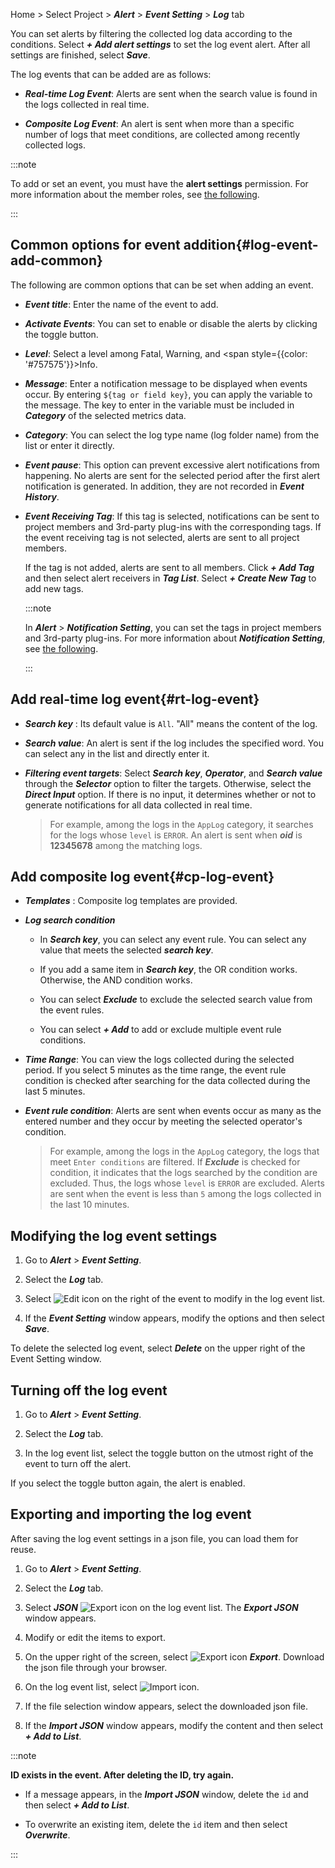 Home > Select Project > **_Alert_** > **_Event Setting_** > **_Log_** tab

You can set alerts by filtering the collected log data according to the conditions. Select **_+ Add alert settings_** to set the log event alert. After all settings are finished, select **_Save_**.

<Xclude product='postgresql,mysql'>

<ImgLang img='log-alert-config.png' desc='Log notification setting' />

</Xclude>

<InDoc product='postgresql,mysql'>

<ImgLang img='db-log-alert-config.png' desc='Log notification setting' />

</InDoc>

The log events that can be added are as follows:

-   **_Real-time Log Event_**: Alerts are sent when the search value is found in the logs collected in real time.

-   **_Composite Log Event_**: An alert is sent when more than a specific number of logs that meet conditions, are collected among recently collected logs.

:::note

To add or set an event, you must have the **alert settings** permission. For more information about the member roles, see [the following](../project/project-structure#project-auth).

:::

## Common options for event addition{#log-event-add-common}

The following are common options that can be set when adding an event.

-   **_Event title_**: Enter the name of the event to add.

-   **_Activate Events_**: You can set to enable or disable the alerts by clicking the toggle button.

-   **_Level_**: Select a level among <span class='vslow'>Fatal</span>, <span class='slow'>Warning</span>, and <span style={{color: '#757575'}}>Info</span>.

-   **_Message_**: Enter a notification message to be displayed when events occur. By entering `${tag or field key}`, you can apply the variable to the message. The key to enter in the variable must be included in **_Category_** of the selected metrics data.

-   **_Category_**: You can select the log type name (log folder name) from the list or enter it directly.

-   **_Event pause_**: This option can prevent excessive alert notifications from happening. No alerts are sent for the selected period after the first alert notification is generated. In addition, they are not recorded in **_Event History_**.

-   **_Event Receiving Tag_**: If this tag is selected, notifications can be sent to project members and 3rd-party plug-ins with the corresponding tags. If the event receiving tag is not selected, alerts are sent to all project members.  

    If the tag is not added, alerts are sent to all members. Click **_+ Add Tag_** and then select alert receivers in **_Tag List_**. Select **_+ Create New Tag_** to add new tags.

    :::note

    In **_Alert_** > **_Notification Setting_**, you can set the tags in project members and 3rd-party plug-ins. For more information about **_Notification Setting_**, see [the following](set-receive-event).

    :::

## Add real-time log event{#rt-log-event}

<ImgLang img='log-alert-rt.png' desc='실시간 로그 이벤트 추가 sc' />

-   **_Search key_** : Its default value is `All`. "All" means the content of the log.

-   **_Search value_**: An alert is sent if the log includes the specified word. You can select any in the list and directly enter it.

-   **_Filtering event targets_**: Select **_Search key_**, **_Operator_**, and **_Search value_** through the **_Selector_** option to filter the targets. Otherwise, select the **_Direct Input_** option. If there is no input, it determines whether or not to generate notifications for all data collected in real time.

    > For example, among the logs in the `AppLog` category, it searches for the logs whose `level` is `ERROR`. An alert is sent when **_oid_** is **12345678** among the matching logs.

## Add composite log event{#cp-log-event}

<ImgLang img='log-alert-cp.png' desc='복합 로그 이벤트 추가 sc' />

-   **_Templates_** : Composite log templates are provided. 

-   **_Log search condition_**

    -   In **_Search key_**, you can select any event rule. You can select any value that meets the selected **_search key_**.

    -   If you add a same item in **_Search key_**, the OR condition works. Otherwise, the AND condition works.

    -   You can select **_Exclude_** to exclude the selected search value from the event rules.

    -   You can select **_+ Add_** to add or exclude multiple event rule conditions.  

-   **_Time Range_**: You can view the logs collected during the selected period. If you select 5 minutes as the time range, the event rule condition is checked after searching for the data collected during the last 5 minutes. 

-   **_Event rule condition_**: Alerts are sent when events occur as many as the entered number and they occur by meeting the selected operator's condition.

    > For example, among the logs in the `AppLog` category, the logs that meet `Enter conditions` are filtered. If **_Exclude_** is checked for condition, it indicates that the logs searched by the condition are excluded. Thus, the logs whose `level` is `ERROR` are excluded. Alerts are sent when the event is less than `5` among the logs collected in the last 10 minutes.

## Modifying the log event settings

1.  Go to **_Alert_** > **_Event Setting_**.

2.  Select the **_Log_** tab.

3.  Select ![Edit icon](/img/ico-edit.svg) on the right of the event to modify in the log event list.

4.  If the **_Event Setting_** window appears, modify the options and then select **_Save_**.

To delete the selected log event, select **_Delete_** on the upper right of the Event Setting window.

## Turning off the log event

1.  Go to **_Alert_** > **_Event Setting_**.

2.  Select the **_Log_** tab.

3.  In the log event list, select the toggle button on the utmost right of the event to turn off the alert.

If you select the toggle button again, the alert is enabled.

## Exporting and importing the log event

After saving the log event settings in a json file, you can load them for reuse.

1.  Go to **_Alert_** > **_Event Setting_**.

2.  Select the **_Log_** tab.

3.  Select **_JSON_** ![Export icon](/img/ico-export.svg) on the log event list. The **_Export JSON_** window appears.

4.  Modify or edit the items to export.

5.  On the upper right of the screen, select ![Export icon](/img/ico-export.svg) **_Export_**. Download the json file through your browser.

6.  On the log event list, select ![Import icon](/img/ico-import.svg).

7.  If the file selection window appears, select the downloaded json file.

8.  If the **_Import JSON_** window appears, modify the content and then select **_+ Add to List_**.

:::note 

**ID exists in the event. After deleting the ID, try again.**

-   If a message appears, in the **_Import JSON_** window, delete the `id` and then select **_+ Add to List_**.

-   To overwrite an existing item, delete the `id` item and then select **_Overwrite_**.

:::
